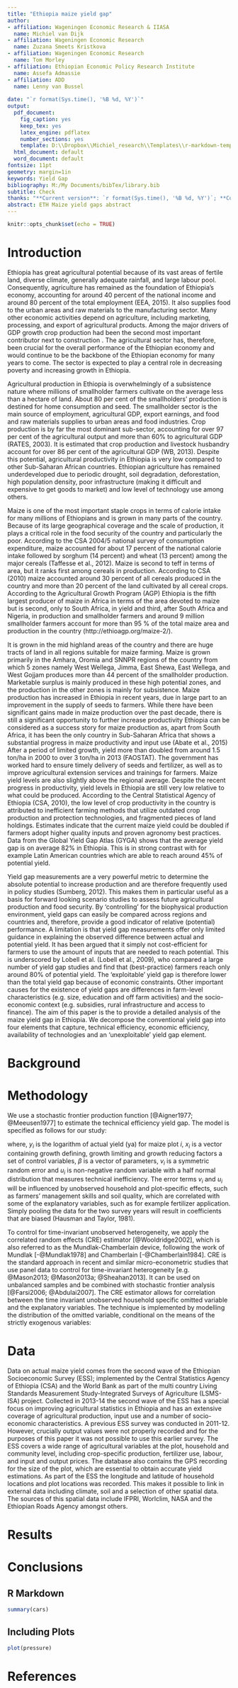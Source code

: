 ```yaml
---
title: "Ethiopia maize yield gap"
author:
- affiliation: Wageningen Economic Research & IIASA
  name: Michiel van Dijk
- affiliation: Wageningen Economic Research
  name: Zuzana Smeets Kristkova
- affiliation: Wageningen Economic Research
  name: Tom Morley
- affiliation: Ethiopian Economic Policy Research Institute
  name: Assefa Admassie
- affiliation: ADD
  name: Lenny van Bussel
  
date: "`r format(Sys.time(), '%B %d, %Y')`"
output:
  pdf_document:
    fig_caption: yes
    keep_tex: yes
    latex_engine: pdflatex
    number_sections: yes
    template: D:\\Dropbox\\Michiel_research\\Templates\\r-markdown-templates\\svm-latex-ms.tex
  html_document: default
  word_document: default
fontsize: 11pt
geometry: margin=1in
keywords: Yield Gap
bibliography: M:/My Documents/bibTex/library.bib
subtitle: Check
thanks: "**Current version**: `r format(Sys.time(), '%B %d, %Y')`; **Corresponding author**: michiel.vandijk@wur.nl."
abstract: ETH Maize yield gaps abstract
---
```



```r
knitr::opts_chunk$set(echo = TRUE)

```




# Introduction
Ethiopia has great agricultural potential because of its vast areas of fertile land, diverse climate, generally adequate rainfall, and large labour pool. Consequently, agriculture has remained as the foundation of Ethiopia’s economy, accounting for around 40 percent of the national income and around 80 percent of the total employment (EEA, 2015). It also supplies food to the urban areas and raw materials to the manufacturing sector. Many other economic activities depend on agriculture, including marketing, processing, and export of agricultural products. Among the major drivers of GDP growth crop production had been the second most important contributor next to construction . The agricultural sector has, therefore, been crucial for the overall performance of the Ethiopian economy and would continue to be the backbone of the Ethiopian economy for many years to come. The sector is expected to play a central role in decreasing poverty and increasing growth in Ethiopia.

Agricultural production in Ethiopia is overwhelmingly of a subsistence nature where millions of smallholder farmers cultivate on the average less than a hectare of land. About 80 per cent of the smallholders’ production is destined for home consumption and seed. The smallholder sector is the main source of employment, agricultural GDP, export earnings, and food and raw materials supplies to urban areas and food industries. Crop production is by far the most dominant sub-sector, accounting for over 97 per cent of the agricultural output and more than 60% to agricultural GDP (RATES, 2003). It is estimated that crop production and livestock husbandry account for over 86 per cent of the agricultural GDP (WB, 2013). 
Despite this potential, agricultural productivity in Ethiopia is very low compared to other Sub-Saharan African countries. Ethiopian agriculture has remained underdeveloped due to periodic drought, soil degradation, deforestation, high population density, poor infrastructure (making it difficult and expensive to get goods to market) and low level of technology use among others. 

Maize is one of the most important staple crops in terms of calorie intake for many millions of Ethiopians and is grown in many parts of the country. Because of its large geographical coverage and the scale of production, it plays a critical role in the food security of the country and particularly the poor. According to the CSA 2004/5 national survey of consumption expenditure, maize accounted for about 17 percent of the national calorie intake followed by sorghum (14 percent) and wheat (13 percent) among the major cereals (Taffesse et al., 2012). Maize is second to teff in terms of area, but it ranks first among cereals in production. According to CSA (2010) maize accounted around 30 percent of all cereals produced in the country and more than 20 percent of the land cultivated by all cereal crops. According to the Agricultural Growth Program (AGP) Ethiopia is the fifth largest producer of maize in Africa in terms of the area devoted to maize but is second, only to South Africa, in yield and third, after South Africa and Nigeria, in production and smallholder farmers and around 9 million smallholder farmers account for more than 95 % of the total maize area and production in the country (http://ethioagp.org/maize-2/). 

It is grown in the mid highland areas of the country and there are huge tracts of land in all regions suitable for maize farming. Maize is grown primarily in the Amhara, Oromia and SNNPR regions of the country from which 5 zones namely West Wellega, Jimma, East Shewa, East Wellega, and West Gojjam produces more than 44 percent of the smallholder production. Marketable surplus is mainly produced in these high potential zones, and the production in the other zones is mainly for subsistence. Maize production has increased in Ethiopia in recent years, due in large part to an improvement in the supply of seeds to farmers. While there have been significant gains made in maize production over the past decade, there is still a significant opportunity to further increase productivity
Ethiopia can be considered as a success story for maize production as, apart from South Africa, it has been the only country in Sub-Saharan Africa that shows a substantial progress in maize productivity and input use (Abate et al., 2015) After a period of limited growth, yield more than doubled from around 1.5 ton/ha in 2000 to over 3 ton/ha in 2013 (FAOSTAT). The government has worked hard to ensure timely delivery of seeds and fertilizer, as well as to improve agricultural extension services and trainings for farmers. Maize yield levels are also slightly above the regional average. Despite the recent progress in productivity, yield levels in Ethiopia are still very low relative to what could be produced. According to the Central Statistical Agency of Ethiopia (CSA, 2010), the low level of crop productivity in the country is attributed to inefficient farming methods that utilize outdated crop production and protection technologies, and fragmented pieces of land holdings. Estimates indicate that the current maize yield could be doubled if farmers adopt higher quality inputs and proven agronomy best practices. Data from the Global Yield Gap Atlas (GYGA) shows that the average yield gap is on average 82% in Ethiopia. This is in strong contrast with for example Latin American countries which are able to reach around 45% of potential yield. 

Yield gap measurements are a very powerful metric to determine the absolute potential to increase production and are therefore frequently used in policy studies (Sumberg, 2012). This makes them in particular useful as a basis for forward looking scenario studies to assess future agricultural production and food security. By ‘controlling’ for the biophysical production environment, yield gaps can easily be compared across regions and countries and, therefore, provide a good indicator of relative (potential) performance. 
A limitation is that yield gap measurements offer only limited guidance in explaining the observed difference between actual and potential yield. It has been argued that it simply not cost-efficient for farmers to use the amount of inputs that are needed to reach potential. This is underscored by Lobell et al. (Lobell et al., 2009), who compared a large number of yield gap studies and find that (best-practice) farmers reach only around 80% of potential yield. The ‘exploitable’ yield gap is therefore lower than the total yield gap because of economic constraints. Other important causes for the existence of yield gaps are differences in farm-level characteristics (e.g. size, education and off farm activities) and the socio-economic context (e.g. subsidies, rural infrastructure and access to finance). 
The aim of this paper is the to provide a detailed analysis of the maize yield gap in Ethiopia. We decompose the conventional yield gap into four elements that capture, technical efficiency, economic efficiency, availability of technologies and an ‘unexploitable’ yield gap element.

# Background


# Methodology

We use a stochastic frontier production function [@Aigner1977; @Meeusen1977] to estimate the technical efficiency yield gap. The model is specified as follows for our study:

\begin{equation}
\label{sfa}
y_i=x_i\beta+v_i-u_i
\end{equation}

where, $y_i$ is the logarithm of actual yield (ya) for maize plot $i$, $x_i$ is a vector containing growth defining, growth limiting and growth reducing factors a set of control variables, $\beta$ is a vector of parameters, $v_i$  is a symmetric random error and $u_i$ is non-negative random variable with a half normal distribution that measures technical inefficiency. The error terms $v_i$  and $u_i$ will be influenced by unobserved household and plot-specific effects, such as farmers’ management skills and soil quality, which are correlated with some of the explanatory variables, such as for example fertilizer application. Simply pooling the data for the two survey years will result in coefficients that are biased (Hausman and Taylor, 1981). 

To control for time-invariant unobserved heterogeneity, we apply the correlated random effects (CRE) estimator [@Wooldridge2002], which is also referred to as the Mundlak-Chamberlain device, following the work of Mundlak [-@Mundlak1978] and Chamberlain [-@Chamberlain1984]. CRE is the standard approach in recent and similar micro-econometric studies that use panel data to control for time-invariant heterogeneity [e.g. @Mason2013; @Mason2013a; @Sheahan2013]. It can be used on unbalanced samples and be combined with stochastic frontier analysis [@Farsi2006; @Abdulai2007]. The CRE estimator allows for correlation between the time invariant unobserved household specific omitted variable and the explanatory variables. The technique is implemented by modelling the distribution of the omitted variable, conditional on the means of the strictly exogenous variables: 

# Data
Data on actual maize yield comes from the second wave of the Ethiopian Socioeconomic Survey (ESS); implemented by the Central Statistics Agency of Ethiopia (CSA) and the World Bank as part of the multi country Living Standards Measurement Study-Integrated Surveys of Agriculture (LSMS-ISA) project. Collected in 2013-14 the second wave of the ESS has a special focus on improving agricultural statistics in Ethiopia and has an extensive coverage of agricultural production, input use and a number of socio-economic characteristics. A previous ESS survey was conducted in 2011-12. However, crucially output values were not properly recorded and for the purposes of this paper it was not possible to use this earlier survey. The ESS covers a wide range of agricultural variables at the plot, household and community level, including crop-specific production, fertilizer use, labour, and input and output prices. The database also contains the GPS recording for the size of the plot, which are essential to obtain accurate yield estimations. As part of the ESS the longitude and latitude of household locations and plot locations was recorded. This makes it possible to link in external data including climate, soil and a selection of other spatial data. The sources of this spatial data include IFPRI, Worlclim, NASA and the Ethiopian Roads Agency amongst others.

# Results

# Conclusions



## R Markdown


```r
summary(cars)
```

## Including Plots


```r
plot(pressure)
```

# References
